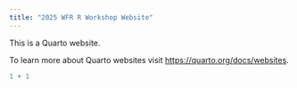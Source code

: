 ```yaml
---
title: "2025 WFR R Workshop Website"
---
```


This is a Quarto website.

To learn more about Quarto websites visit <https://quarto.org/docs/websites>.

```r
1 + 1
```
